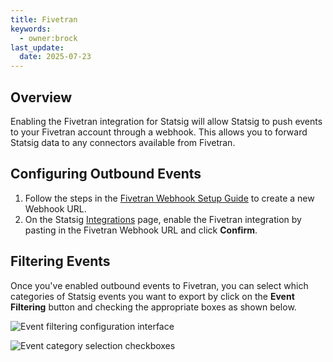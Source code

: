 ```yaml
---
title: Fivetran
keywords:
  - owner:brock
last_update:
  date: 2025-07-23
---
```



## Overview

Enabling the Fivetran integration for Statsig will allow Statsig to push events to your Fivetran account through a webhook. This allows you to forward Statsig data to any connectors available from Fivetran.

## Configuring Outbound Events

1. Follow the steps in the [Fivetran Webhook Setup Guide](https://fivetran.com/docs/events/webhooks/setup-guide) to create a new Webhook URL.
2. On the Statsig [Integrations](https://console.statsig.com/integrations) page, enable the Fivetran integration by pasting in the Fivetran Webhook URL and click **Confirm**.

<EventFormats />

## Filtering Events

Once you've enabled outbound events to Fivetran, you can select which categories of Statsig events you want to export by click on the **Event Filtering** button and checking the appropriate boxes as shown below.

![Event filtering configuration interface](https://user-images.githubusercontent.com/1315028/150854805-c70a1e01-5d3e-407f-9f2b-2eccafbe04a3.png)

![Event category selection checkboxes](https://user-images.githubusercontent.com/1315028/150855038-fc6add6c-48ed-4063-8fdf-b210b43a3308.png)
